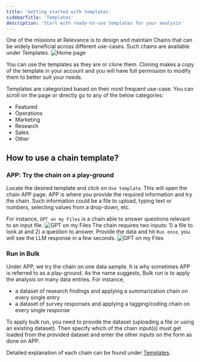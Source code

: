 ```yaml
---
title: 'Getting started with templates'
sidebarTitle: 'Templates'
description: 'Start with ready-to-use templates for your analysis'
---
```

One of the missions at Relevance is to design and maintain Chains that can be widely beneficial
across different use-cases. Such chains are available under Templates.
![Home page](/images/templates/templates-page.png)

<Tip>You can use the templates as they are or clone them. 
Cloning makes a copy of the template in your account and you will have full permission to modify them
to better suit your needs.</Tip>

Templates are categorized based on their most frequent use-case. You can scroll on the page 
or directly go to any of the below categories:
* Featured
* Operations
* Marketing
* Research
* Sales
* Other

## How to use a chain template?
### APP: Try the chain on a play-ground
Locate the desired template and click on `Use template`. This will open the chain APP page.
APP is where you provide the required information and try the chain. Such information could be 
a file to upload, typing text or numbers, selecting values from a drop-down, etc.

For instance, `GPT on my Files` is a chain able to answer questions relevant to an input file.
![GPT on my Files](/images/templates/gpt-on-my-files/GPT-on-my-files-form.png)
The chain requires two inputs: 1) a file to look at and 2) a question to answer.
Provide the data and hit `Run once`, you will see the LLM response in a few seconds.
![GPT on my Files](/images/templates/gpt-on-my-files/GPT-on-my-files-answer.png)

### Run in Bulk
Under APP, we try the chain on one data sample. It is why sometimes APP is referred to as a play-ground.
As the name suggests, Bulk run is to apply the analysis on many data entries. For instance, 
* a dataset of research findings and applying a summarization chain on every single entry
* a dataset of survey responses and applying a tagging/coding chain on every single response

To apply bulk run, you need to provide the dataset (uploading a file or using an existing dataset).
Then specify which of the chain input(s) must get loaded from the provided dataset and enter the 
other inputs on the form as done on APP.

Detailed explanation of each chain can be found under [Templates](/templates/templates).